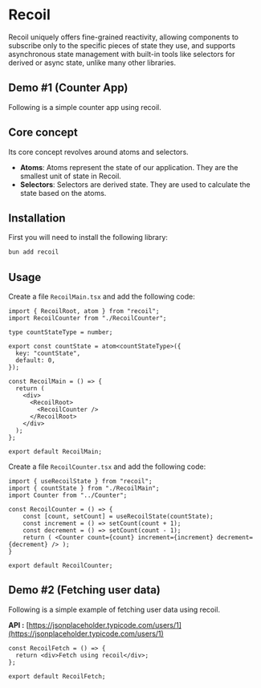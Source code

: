 
# Recoil
Recoil uniquely offers fine-grained reactivity, allowing components to subscribe only to the specific pieces of state they use, and supports asynchronous state management with built-in tools like selectors for derived or async state, unlike many other libraries.
<div className="mt-4">
  <BadgeLink href="https://recoiljs.org/" label="Docs" />
</div>

## Demo \#1 (Counter App)
Following is a simple counter app using recoil.
<RecoilMain />

## Core concept
Its core concept revolves around atoms and selectors.
* **Atoms**: Atoms represent the state of our application. They are the smallest unit of state in Recoil.
* **Selectors**: Selectors are derived state. They are used to calculate the state based on the atoms.

## Installation
First you will need to install the following library:

```sh
bun add recoil
```

## Usage
Create a file `RecoilMain.tsx` and add the following code:

```tsx showLineNumbers title="RecoilMain.tsx"
import { RecoilRoot, atom } from "recoil";
import RecoilCounter from "./RecoilCounter";

type countStateType = number;

export const countState = atom<countStateType>({
  key: "countState",
  default: 0,
});

const RecoilMain = () => {
  return (
    <div>
      <RecoilRoot>
        <RecoilCounter />
      </RecoilRoot>
    </div>
  );
};

export default RecoilMain;
```

Create a file `RecoilCounter.tsx` and add the following code:

```tsx showLineNumbers title="RecoilCounter.tsx"
import { useRecoilState } from "recoil";
import { countState } from "./RecoilMain";
import Counter from "../Counter";

const RecoilCounter = () => {
    const [count, setCount] = useRecoilState(countState);
    const increment = () => setCount(count + 1);
    const decrement = () => setCount(count - 1);
    return ( <Counter count={count} increment={increment} decrement={decrement} /> );
}
 
export default RecoilCounter;
```

## Demo \#2 (Fetching user data)
Following is a simple example of fetching user data using recoil.

**API :** [https://jsonplaceholder.typicode.com/users/1](https://jsonplaceholder.typicode.com/users/1)

```tsx showLineNumbers title="RecoilFetch.tsx"
const RecoilFetch = () => {
  return <div>Fetch using recoil</div>;
};

export default RecoilFetch;
```